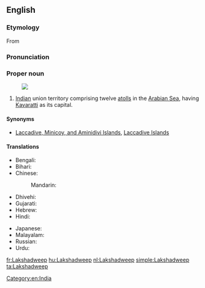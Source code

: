 ==English==
{{wikipedia}}
===Etymology===
From {{etyl|sa|-}} {{m|sa|लक्षद्वीप||hundred thousand islands}}

===Pronunciation===
{{IPA|/ləkˈʃɑːdwiːp/|lang=en}}
===Proper noun===
{{en-proper noun}}
[[Image:Lakshadweep in India (disputed hatched).svg|thumb|]]
# [[Indian]] union territory comprising twelve [[atoll]]s in the [[Arabian Sea]], having [[Kavaratti]] as its capital.
====Synonyms====
*{{q|former names}} [[Laccadive, Minicoy, and Aminidivi Islands]], [[Laccadive Islands]]
====Translations====
{{trans-top|union territory of India}}
* Bengali: {{t|bn|লক্ষদ্বীপ}}
* Bihari: {{t|bh|लक्षदीप|tr=lakṣadīp}}
* Chinese:
*: Mandarin: {{t|cmn|拉克沙|tr=Lākèshā|sc=Hani}}
* Dhivehi: {{t|dv|ލަކްޝަދީބު}}
* Gujarati: {{t|gu|લક્ષદ્વીપ}}
* Hebrew: {{t|he|לקשאדוויפ}}
* Hindi: {{t+|hi|लक्षद्वीप|tr=lakṣadvīp}}
{{trans-mid}}
* Japanese: {{t|ja|ラクシャディープ|tr=Rakushadīpu}}
* Malayalam: {{t|ml|ലക്ഷദ്വീപ്|sc=Mlym}}
* Russian: {{t|ru|Лакшадвип|m}}
* Urdu: {{t|ur|لکشادیپ|tr=lakṣadvīp}}
{{trans-bottom}}

[[Category:en:India]]

[[fr:Lakshadweep]]
[[hu:Lakshadweep]]
[[nl:Lakshadweep]]
[[simple:Lakshadweep]]
[[ta:Lakshadweep]]